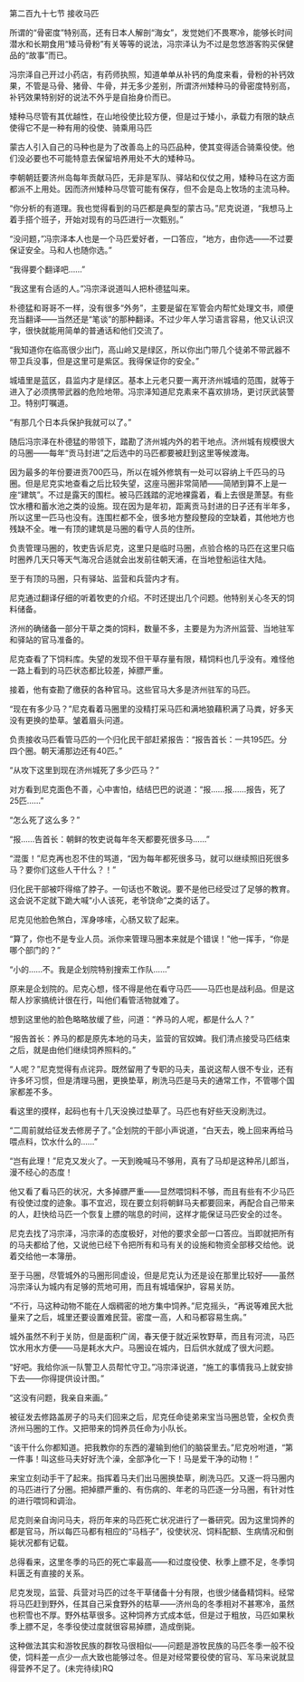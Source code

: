 

第二百九十七节 接收马匹

所谓的“骨密度”特别高，还有日本人解剖“海女”，发觉她们不畏寒冷，能够长时间潜水和长期食用“矮马骨粉”有关等等的说法，冯宗泽认为不过是忽悠游客购买保健品的“故事”而已。

冯宗泽自己开过小药店，有药师执照，知道单单从补钙的角度来看，骨粉的补钙效果，不管是马骨、猪骨、牛骨，并无多少差别，所谓济州矮种马的骨密度特别高，补钙效果特别好的说法不外乎是自抬身价而已。

矮种马尽管有其优越性，在山地役使比较方便，但是过于矮小，承载力有限的缺点使得它不是一种有用的役使、骑乘用马匹

蒙古人引入自己的马种也是为了改善岛上的马匹品种，使其变得适合骑乘役使。他们没必要也不可能特意去保留培养用处不大的矮种马。

李朝朝廷要济州岛每年贡献马匹，无非是军队、驿站和仪仗之用，矮种马在这方面都派不上用处。因而济州矮种马尽管可能有保存，但不会是岛上牧场的主流马种。

“你分析的有道理。我也觉得看到的马匹都是典型的蒙古马。”尼克说道，“我想马上着手搭个班子，开始对现有的马匹进行一次甄别。”

“没问题，”冯宗泽本人也是一个马匹爱好者，一口答应，“地方，由你选――不过要保证安全。马和人也随你选。”

“我得要个翻译吧……”

“我这里有合适的人。”冯宗泽说道叫人把朴德猛叫来。

朴德猛和哥哥不一样，没有很多“外务”，主要是留在军管会内帮忙处理文书，顺便充当翻译――当然还是“笔谈”的那种翻译。不过少年人学习语言容易，他又认识汉字，很快就能用简单的普通话和他们交流了。

“我知道你在临高很少出门，高山岭又是绿区，所以你出门带几个徒弟不带武器不带卫兵没事，但是这里可是紫区。我得保证你的安全。”

城墙里是蓝区，县监内才是绿区。基本上元老只要一离开济州城墙的范围，就等于进入了必须携带武器的危险地带。冯宗泽知道尼克素来不喜欢排场，更讨厌武装警卫。特别叮嘱道。

“有那几个日本兵保护我就可以了。”

随后冯宗泽在朴德猛的带领下，踏勘了济州城内外的若干地点。济州城有规模很大的马圈――每年“贡马封进”之后选中的马匹都要被赶到这里等候渡海。

因为最多的年份要进贡700匹马，所以在城外修筑有一处可以容纳上千匹马的马圈。但是尼克实地查看之后比较失望，这座马圈非常简陋――简陋到算不上是一座“建筑”。不过是露天的围栏。被马匹践踏的泥地裸露着，看上去很是萧瑟。有些饮水槽和蓄水池之类的设施。现在因为是年初，距离贡马封进的日子还有半年多，所以这里一匹马也没有。连围栏都不全，很多地方整段整段的空缺着，其他地方也残缺不全。唯一有顶的建筑是马圈的看守人员的住所。

负责管理马圈的，牧吏告诉尼克，这里只是临时马圈，点验合格的马匹在这里只临时圈养几天只等天气海况合适就会出发前往朝天浦，在当地登船运往大陆。

至于有顶的马圈，只有驿站、监营和兵营内才有。

尼克通过翻译仔细的听着牧吏的介绍。不时还提出几个问题。他特别关心冬天的饲料储备。

济州的确储备一部分干草之类的饲料，数量不多，主要是为为济州监营、当地驻军和驿站的官马准备的。

尼克查看了下饲料库。失望的发现不但干草存量有限，精饲料也几乎没有。难怪他一路上看到的马匹状态都比较差，掉膘严重。

接着，他有查勘了缴获的各种官马。这些官马大多是济州驻军的马匹。

“现在有多少马？”尼克看着马圈里的没精打采马匹和满地狼藉积满了马粪，好多天没有更换的垫草。皱着眉头问道。

负责接收马匹看管马匹的一个归化民干部赶紧报告：“报告首长：一共195匹。分四个圈。朝天浦那边还有40匹。”

“从攻下这里到现在济州城死了多少匹马？”

对方看到尼克面色不善，心中害怕，结结巴巴的说道：“报……报……报告，死了25匹……”

“怎么死了这么多？”

“报……告首长：朝鲜的牧吏说每年冬天都要死很多马……”

“混蛋！”尼克再也忍不住的骂道，“因为每年都死很多马，就可以继续照旧死很多马？要你们这些人干什么？！”

归化民干部被吓得缩了脖子。一句话也不敢说。要不是他已经受过了足够的教育。这会说不定就下跪大喊“小人该死，老爷饶命”之类的话了。

尼克见他脸色煞白，浑身哆嗦，心肠又软了起来。

“算了，你也不是专业人员。派你来管理马圈本来就是个错误！”他一挥手，“你是哪个部门的？”

“小的……不。我是企划院特别搜索工作队……”

原来是企划院的。尼克心想，怪不得是他在看守马匹――马匹也是战利品。但是这帮人抄家搞统计很在行，叫他们看管活物就难了。

想到这里他的脸色略略放缓了些，问道：“养马的人呢，都是什么人？”

“报告首长：养马的都是原先本地的马夫，监营的官奴婢。我们清点接受马匹结束之后，就是由他们继续饲养照料的。”

“人呢？”尼克觉得有点诧异。既然留用了专职的马夫，虽说这帮人很不专业，还有许多坏习惯，但是清理马圈，更换垫草，刷洗马匹是马夫的通常工作，不管哪个国家都差不多。

看这里的摸样，起码也有十几天没换过垫草了。马匹也有好些天没刷洗过。

“二周前就给征发去修房子了。”企划院的干部小声说道，“白天去，晚上回来再给马喂点料，饮水什么的……”

“岂有此理！”尼克又发火了。一天到晚喊马不够用，真有了马却是这种吊儿郎当，漫不经心的态度！

他又看了看马匹的状况，大多掉膘严重――显然喂饲料不够，而且有些有不少马匹有役使过度的迹象。事不宜迟，现在要立刻将朝鲜马夫都要回来，再配合自己带来的人，赶快给马匹一个恢复上膘的喘息的时间，这样才能保证马匹安全的过冬。

尼克去找了冯宗泽，冯宗泽的态度极好，对他的要求全部一口答应。当即就把所有的马夫都给了他，又说他已经下令把所有和马有关的设施和物资全部移交给他。说着交给他一本簿册。

至于马圈，尽管城外的马圈形同虚设，但是尼克认为还是设在那里比较好――虽然冯宗泽认为城内有足够的荒地可用，而且有城墙保护，容易关防。

“不行，马这种动物不能在人烟稠密的地方集中饲养。”尼克摇头，“再说等难民大批量来了之后，城里还要设置难民营。密度一高，人和马都容易生病。”

城外虽然不利于关防，但是面积广阔，春天便于就近采牧野草，而且有河流，马匹饮水用水方便――马是耗水大户。马圈设在城内，日后供水就成了很大问题。

“好吧。我给你派一队警卫人员帮忙守卫。”冯宗泽说道，“施工的事情我马上就安排下去――你得提供设计图。”

“这没有问题，我亲自来画。”

被征发去修路盖房子的马夫们回来之后，尼克任命徒弟来宝当马圈总管，全权负责济州马圈的工作。又把带来的饲养员任命为小队长。

“该干什么你都知道。把我教你的东西的灌输到他们的脑袋里去。”尼克吩咐道，“第一件事！叫这些马夫好好洗个澡，全部净化一下！马是爱干净的动物！”

来宝立刻动手干了起来。指挥着马夫们出马圈换垫草，刷洗马匹。又逐一将马圈内的马匹进行了分圈。把掉膘严重的、有伤病的、年老的马匹逐一分马圈，有针对性的进行喂饲和调治。

尼克则亲自询问马夫，将历年来的马匹死亡状况进行了一番研究。因为这里饲养的都是官马，所以每匹马都有相应的“马档子”，役使状况、饲料配额、生病情况和倒毙状况都有记载。

总得看来，这里冬季的马匹的死亡率最高――和过度役使、秋季上膘不足，冬季饲料匮乏有直接的关系。

尼克发现，监营、兵营对马匹的过冬干草储备十分有限，也很少储备精饲料。经常将马匹赶到野外，任其自己采食野外的枯草――济州岛的冬季相对不甚寒冷，虽然也积雪也不厚。野外枯草很多。这种饲养方式成本低，但是过于粗放，马匹如果秋季上膘不足，冬季役使过度就很容易掉膘，造成倒毙。

这种做法其实和游牧民族的群牧马很相似――问题是游牧民族的马匹冬季一般不役使，饲料差一点少一点大致也能够过冬。但是对经常要役使的官马、军马来说就显得营养不足了。(未完待续)RQ

